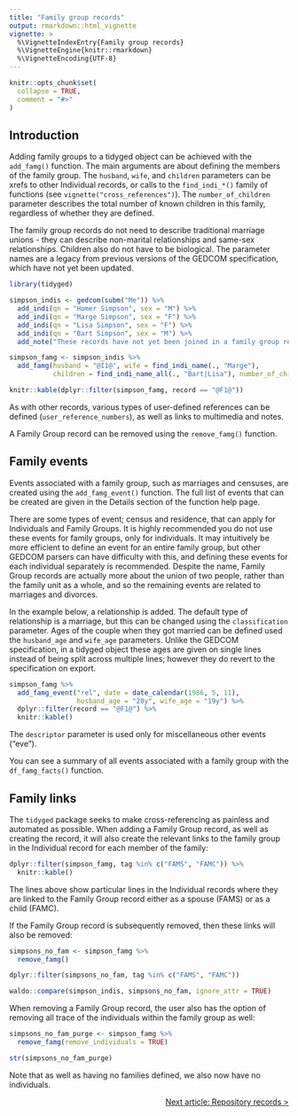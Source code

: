 ```yaml
---
title: "Family group records"
output: rmarkdown::html_vignette
vignette: >
  %\VignetteIndexEntry{Family group records}
  %\VignetteEngine{knitr::rmarkdown}
  %\VignetteEncoding{UTF-8}
---
```


```r
knitr::opts_chunk$set(
  collapse = TRUE,
  comment = "#>"
)
```

## Introduction

Adding family groups to a tidyged object can be achieved with the `add_famg()` function. The main arguments are about defining the members of the family group. The `husband`, `wife`, and `children` parameters can be xrefs to other Individual records, or calls to the `find_indi_*()` family of functions (see `vignette("cross_references")`). The `number_of_children` parameter describes the total number of known children in this family, regardless of whether they are defined.

The family group records do not need to describe traditional marriage unions - they can describe non-marital relationships and same-sex relationships. Children also do not have to be biological. The parameter names are a legacy from previous versions of the GEDCOM specification, which have not yet been updated.

```r
library(tidyged)

simpson_indis <- gedcom(subm("Me")) %>% 
  add_indi(qn = "Homer Simpson", sex = "M") %>% 
  add_indi(qn = "Marge Simpson", sex = "F") %>% 
  add_indi(qn = "Lisa Simpson", sex = "F") %>% 
  add_indi(qn = "Bart Simpson", sex = "M") %>% 
  add_note("These records have not yet been joined in a family group record")

simpson_famg <- simpson_indis %>% 
  add_famg(husband = "@I1@", wife = find_indi_name(., "Marge"), 
           children = find_indi_name_all(., "Bart|Lisa"), number_of_children = 3)

knitr::kable(dplyr::filter(simpson_famg, record == "@F1@"))
```

As with other records, various types of user-defined references can be defined (`user_reference_numbers`), as well as links to multimedia and notes.

A Family Group record can be removed using the `remove_famg()` function.

## Family events

Events associated with a family group, such as marriages and censuses, are created using the `add_famg_event()` function. The full list of events that can be created are given in the Details section of the function help page.

There are some types of event; census and residence, that can apply for Individuals and Family Groups. It is highly recommended you do not use these events for family groups, only for individuals. It may intuitively be more efficient to define an event for an entire family group, but other GEDCOM parsers can have difficulty with this, and defining these events for each individual separately is recommended. Despite the name, Family Group records are actually more about the union of two people, rather than the family unit as a whole, and so the remaining events are related to marriages and divorces.

In the example below, a relationship is added. The default type of relationship is a marriage, but this can be changed using the `classification` parameter. Ages of the couple when they got married can be defined used the `husband_age` and `wife_age` parameters. Unlike the GEDCOM specification, in a tidyged object these ages are given on single lines instead of being split across multiple lines; however they do revert to the specification on export.

```r
simpson_famg %>% 
  add_famg_event("rel", date = date_calendar(1986, 5, 11),
                 husband_age = "20y", wife_age = "19y") %>% 
  dplyr::filter(record == "@F1@") %>% 
  knitr::kable()
```

The `descriptor` parameter is used only for miscellaneous other events ("eve").

You can see a summary of all events associated with a family group with the `df_famg_facts()` function.

## Family links

The `tidyged` package seeks to make cross-referencing as painless and automated as possible. When adding a Family Group record, as well as creating the record, it will also create the relevant links to the family group in the Individual record for each member of the family:

```r
dplyr::filter(simpson_famg, tag %in% c("FAMS", "FAMC")) %>% 
  knitr::kable()
```

The lines above show particular lines in the Individual records where they are linked to the Family Group record either as a spouse (FAMS) or as a child (FAMC).

If the Family Group record is subsequently removed, then these links will also be removed:

```r
simpsons_no_fam <- simpson_famg %>% 
  remove_famg() 

dplyr::filter(simpsons_no_fam, tag %in% c("FAMS", "FAMC"))

waldo::compare(simpson_indis, simpsons_no_fam, ignore_attr = TRUE)
```


When removing a Family Group record, the user also has the option of removing all trace of the individuals within the family group as well:

```r
simpsons_no_fam_purge <- simpson_famg %>% 
  remove_famg(remove_individuals = TRUE) 

str(simpsons_no_fam_purge)
```

Note that as well as having no families defined, we also now have no individuals.

<p style="text-align: right;"><a href="https://jl5000.github.io/tidyged/articles/repository_records.html">Next article: Repository records ></a></p>
